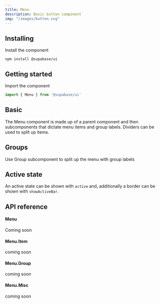 ```yaml
---
title: Menu
description: Basic button component
img: "/images/button.svg"
---
```


## Installing

Install the component

```cli
npm install @supabase/ui
```

## Getting started

Import the component

```js
import { Menu } from '@supabase/ui'
```

## Basic

The Menu component is made up of a parent component and then subcomponents that dictate menu items and group labels.
Dividers can be used to split up items.

<CodeSample sample="MenuBasic" v="0" />

## Groups

Use Group subcomponent to split up the menu with group labels

<CodeSample sample="MenuWithGroups" v="0" />

## Active state

An active state can be shown with `active` and, additionally a border can be shown with `showActiveBar`.

<CodeSample sample="MenuActiveState" v="0" />

## API reference

#### Menu

Coming soon

#### Menu.Item

coming soon

#### Menu.Group

coming soon

#### Menu.Misc

coming soon
